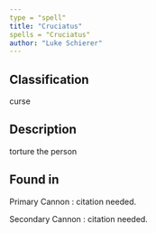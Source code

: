 ```yaml
---
type = "spell"
title: "Cruciatus"
spells = "Cruciatus"
author: "Luke Schierer"
---
```


## Classification

curse

## Description

torture the person

## Found in

Primary Cannon
:   citation needed.

Secondary Cannon
:   citation needed.

